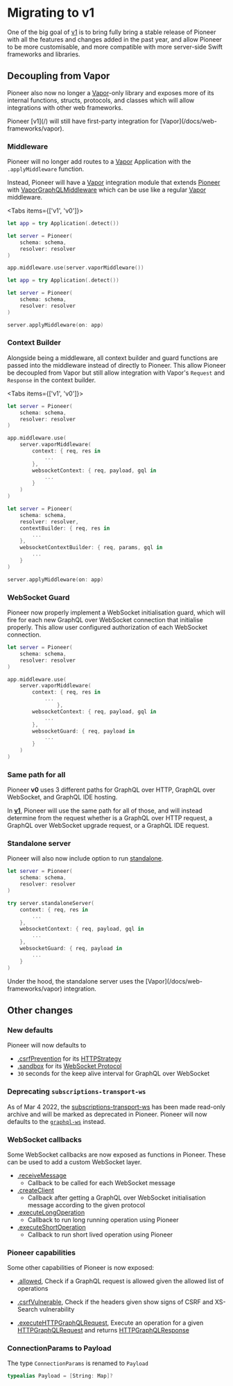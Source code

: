 
# Migrating to v1

One of the big goal of [v1](/) is to bring fully bring a stable release of Pioneer with all the features and changes added in the past year, and allow Pioneer to be more customisable, and more compatible with more server-side Swift frameworks and libraries.

## Decoupling from Vapor

Pioneer also now no longer a [Vapor](https://github.com/vapor/vapor)-only library and exposes more of its internal functions, structs, protocols, and classes which will allow integrations with other web frameworks.

<Callout type="info" emoji="🎉">
Pioneer [v1](/) will still have first-party integration for [Vapor](/docs/web-frameworks/vapor).
</Callout>

### Middleware

Pioneer will no longer add routes to a [Vapor](https://github.com/vapor/vapor) Application with the `.applyMiddleware` function.

Instead, Pioneer will have a [Vapor](https://github.com/vapor/vapor) integration module that extends [Pioneer](https://swiftpackageindex.com/d-exclaimation/pioneer/documentation/pioneer/pioneer) with [VaporGraphQLMiddleware](https://swiftpackageindex.com/d-exclaimation/pioneer/documentation/pioneer/pioneer/vaporgraphqlmiddleware) which can be use like a regular [Vapor](https://github.com/vapor/vapor) middleware.

<Tabs items={['v1', 'v0']}>
<Tab>

```swift {8} showLineNumbers copy
let app = try Application(.detect())

let server = Pioneer(
	schema: schema,
	resolver: resolver
)

app.middleware.use(server.vaporMiddleware())
```

</Tab>
<Tab>

```swift {8} showLineNumbers copy
let app = try Application(.detect())

let server = Pioneer(
	schema: schema,
	resolver: resolver
)

server.applyMiddleware(on: app)
```

</Tab>
</Tabs>

### Context Builder

Alongside being a middleware, all context builder and guard functions are passed into the middleware instead of directly to Pioneer. This allow Pioneer be decoupled from Vapor but still allow integration with Vapor's `Request` and `Response` in the context builder.

<Tabs items={['v1', 'v0']}>
<Tab>

```swift {8-13} showLineNumbers copy
let server = Pioneer(
	schema: schema,
	resolver: resolver
)

app.middleware.use(
	server.vaporMiddleware(
		context: { req, res in
			...
		},
		websocketContext: { req, payload, gql in
			...
		}
	)
)
```

</Tab>
<Tab>


```swift {4-9} showLineNumbers copy
let server = Pioneer(
	schema: schema,
	resolver: resolver,
	contextBuilder: { req, res in 
		...
	},
	websocketContextBuilder: { req, params, gql in 
		...
	}
)

server.applyMiddleware(on: app)
```

</Tab>
</Tabs>

### WebSocket Guard

Pioneer now properly implement a WebSocket initialisation guard, which will fire for each new GraphQL over WebSocket connection that initialise properly. This allow user configured authorization of each WebSocket connection.

```swift {14-16} showLineNumbers copy
let server = Pioneer(
    schema: schema,
    resolver: resolver
)

app.middleware.use(
    server.vaporMiddleware( 
        context: { req, res in
            ...
				},
        websocketContext: { req, payload, gql in
            ...
        },
        websocketGuard: { req, payload in
            ...
        }
    )
)
```

### Same path for all

Pioneer **v0** uses 3 different paths for GraphQL over HTTP, GraphQL over WebSocket, and GraphQL IDE hosting.

In [**v1**](/), Pioneer will use the same path for all of those, and will instead determine from the request whether is a GraphQL over HTTP request, a GraphQL over WebSocket upgrade request, or a GraphQL IDE request.


### Standalone server

Pioneer will also now include option to run [standalone](/docs/web-frameworks/standalone).

```swift {6-16} showLineNumbers copy
let server = Pioneer(
    schema: schema,
    resolver: resolver
)

try server.standaloneServer(
    context: { req, res in
        ...
	},
    websocketContext: { req, payload, gql in
        ...
    },
    websocketGuard: { req, payload in
        ...
    }
)
```


<Callout type="info" emoji="︎🤝">
Under the hood, the standalone server uses the [Vapor](/docs/web-frameworks/vapor) integration.
</Callout>

## Other changes

### New defaults

Pioneer will now defaults to 
- [.csrfPrevention](https://swiftpackageindex.com/d-exclaimation/pioneer/documentation/pioneer/pioneer/httpstrategy-swift.enum/csrfprevention) for its [HTTPStrategy](/docs/features/graphql-over-http/#http-strategy)
- [.sandbox](https://swiftpackageindex.com/d-exclaimation/pioneer/documentation/pioneer/pioneer/ide/sandbox) for its [WebSocket Protocol](/docs/features/graphql-over-websocket/#websocket-subprotocol)
- `30` seconds for the keep alive interval for GraphQL over WebSocket

### Deprecating `subscriptions-transport-ws`

As of Mar 4 2022, the [subscriptions-transport-ws](https://github.com/apollographql/subscriptions-transport-ws) has been made read-only archive and will be marked as deprecated in Pioneer. 
Pioneer will now defaults to the [`graphql-ws`](/docs/features/graphql-over-websocket/#websocket-subprotocol) instead. 

### WebSocket callbacks

Some WebSocket callbacks are now exposed as functions in Pioneer. These can be used to add a custom WebSocket layer.

- [.receiveMessage](https://swiftpackageindex.com/d-exclaimation/pioneer/documentation/pioneer/pioneer)
	- Callback to be called for each WebSocket message
- [.createClient](https://swiftpackageindex.com/d-exclaimation/pioneer/documentation/pioneer/pioneer)
	- Callback after getting a GraphQL over WebSocket initialisation message according to the given protocol
- [.executeLongOperation](https://swiftpackageindex.com/d-exclaimation/pioneer/documentation/pioneer/pioneer)
	- Callback to run long running operation using Pioneer
- [.executeShortOperation](https://swiftpackageindex.com/d-exclaimation/pioneer/documentation/pioneer/pioneer)
	- Callback to run short lived operation using Pioneer

### Pioneer capabilities

Some other capabilities of Pioneer is now exposed:

- [.allowed](https://swiftpackageindex.com/d-exclaimation/pioneer/documentation/pioneer/pioneer/allowed(from:allowing:)), Check if a GraphQL request is allowed given the allowed list of operations

- [.csrfVulnerable](https://swiftpackageindex.com/d-exclaimation/pioneer/documentation/pioneer/pioneer/csrfvulnerable(given:)), Check if the headers given show signs of CSRF and XS-Search vulnerability

- [.executeHTTPGraphQLRequest](https://swiftpackageindex.com/d-exclaimation/pioneer/documentation/pioneer/pioneer/csrfvulnerable(given:)), Execute an operation for a given [HTTPGraphQLRequest](https://swiftpackageindex.com/d-exclaimation/pioneer/documentation/pioneer/pioneer/httpgraphqlrequest) and returns  [HTTPGraphQLResponse](https://swiftpackageindex.com/d-exclaimation/pioneer/documentation/pioneer/pioneer/httpgraphqlresponse)

### ConnectionParams to Payload

The type `ConnectionParams` is renamed to `Payload`

```swift showLineNumbers copy
typealias Payload = [String: Map]?
```
